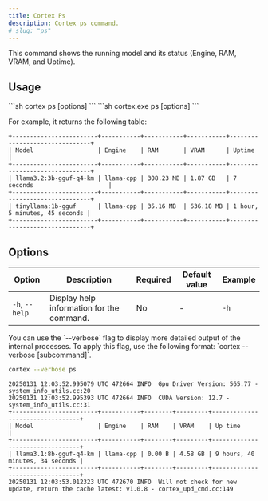 ```yaml
---
title: Cortex Ps
description: Cortex ps command.
# slug: "ps"
---
```



This command shows the running model and its status (Engine, RAM, VRAM, and Uptime).

## Usage

<Tabs>
  <TabItem value="MacOs/Linux" label="MacOs/Linux">
  ```sh
  cortex ps [options]
  ```
  </TabItem>
  <TabItem value="Windows" label="Windows">
  ```sh
  cortex.exe ps [options]
  ```
  </TabItem>
</Tabs>

For example, it returns the following table:

```
+------------------------+-----------+-----------+-----------+-------------------------------+
| Model                  | Engine    | RAM       | VRAM      | Uptime                        |
+------------------------+-----------+-----------+-----------+-------------------------------+
| llama3.2:3b-gguf-q4-km | llama-cpp | 308.23 MB | 1.87 GB   | 7 seconds                     |
+------------------------+-----------+-----------+-----------+-------------------------------+
| tinyllama:1b-gguf      | llama-cpp | 35.16 MB  | 636.18 MB | 1 hour, 5 minutes, 45 seconds |
+------------------------+-----------+-----------+-----------+-------------------------------+
```
## Options

| Option            | Description                                           | Required | Default value | Example     |
|-------------------|-------------------------------------------------------|----------|---------------|-------------|
| `-h`, `--help`      | Display help information for the command.             | No       | -             | `-h`    |

<Aside>
You can use the `--verbose` flag to display more detailed output of the internal processes. To apply this flag, use the following format: `cortex --verbose [subcommand]`.
</Aside>

```sh
cortex --verbose ps
```
```
20250131 12:03:52.995079 UTC 472664 INFO  Gpu Driver Version: 565.77 - system_info_utils.cc:20
20250131 12:03:52.995393 UTC 472664 INFO  CUDA Version: 12.7 - system_info_utils.cc:31
+------------------------+-----------+--------+---------+---------------------------------+
| Model                  | Engine    | RAM    | VRAM    | Up time                         |
+------------------------+-----------+--------+---------+---------------------------------+
| llama3.1:8b-gguf-q4-km | llama-cpp | 0.00 B | 4.58 GB | 9 hours, 40 minutes, 34 seconds |
+------------------------+-----------+--------+---------+---------------------------------+
20250131 12:03:53.012323 UTC 472670 INFO  Will not check for new update, return the cache latest: v1.0.8 - cortex_upd_cmd.cc:149
```
